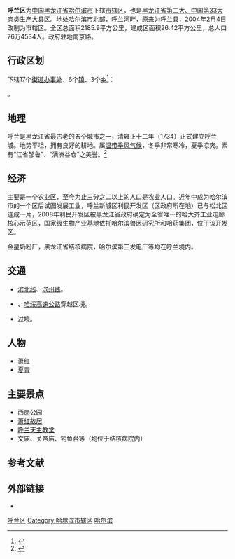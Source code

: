 {{Infobox China County
| county = 呼兰区
| usedname = 
| nameorigin = 
| Photo = 
| Photoname = 
| map =file:ChinaHarbinHulan.png
| map size = 
| Pinyin =  Hūlán Qū
| Belong = [[黑龙江省|黑龙江省]][[哈尔滨市|哈尔滨市]]
| Types = [[市辖区|市辖区]]
| admincode =  230111
| founded = 
| seat = 南京路
| officerTitle = 
| officer = 
| officerTitle2 = 
| officer2 = 
| division = 17
| town = 8
| township = 3
| subdistrict = 6
| dialect = 
| post code = 150500 
| phone code = 451
| coordinate = 
| area_total = 2185.9
| area land = 
| area water = 
| census yr = 
| pop = 76万4534人
| density =  
| GDP = 
| GDP_as_of = 
| GDPPC = 
| carlicense = 黑A
| web = www.hulan.gov.cn
| web_title = 呼兰区政府网
}}
'''呼兰区'''为[[中华人民共和国|中国]][[黑龙江省|黑龙江省]][[哈尔滨市|哈尔滨市]]下辖[[市辖区|市辖区]]，也是[[中国肉类生产百强县列表|黑龙江省第二大、中国第33大肉类生产大县区]]。地处哈尔滨市北部，[[呼兰河|呼兰河]]畔，原来为呼兰县，2004年2月4日改制为市辖区。全区总面积2185.9平方公里，建成区面积26.42平方公里，总人口76万4534人。政府驻地南京路。

== 行政区划 ==
{{PAGENAMEBASE}}下辖17个[[街道办事处|街道办事处]]、6个[[行政建制镇|镇]]、3个[[乡_(中华人民共和国)|乡]]<ref>{{PRC admin/ref sgc|23/01/11}}</ref>：

{{PRC admin/children|23/01/11}}。

== 地理 ==
呼兰是黑龙江省最古老的五个城市之一，清雍正十二年（1734）正式建立呼兰城。地势平坦，拥有良好的耕地。属[[温带季风气候|温带季风气候]]，冬季非常寒冷，夏季凉爽。素有“江省邹鲁”、“满洲谷仓”之美誉。<ref>{{Cite web|title=呼兰区人民政府 魅力呼兰|url=http://www.hulan.gov.cn/col/col14037/index.html|accessdate=2019-09-26|work=www.hulan.gov.cn|archive-date=2019-07-22|archive-url=https://web.archive.org/web/20190722034015/http://www.hulan.gov.cn/col/col14037/index.html|dead-url=no}}</ref>

== 经济 ==
主要是一个农业区，至今为止三分之二以上的人口是农业人口。近年中成为哈尔滨市的一个区后试图发展工业，呼兰新城区利民开发区（区政府所在地）已与松北区连成一片，2008年利民开发区被黑龙江省政府确定为全省唯一的哈大齐工业走廊核心示范区，国家级生物产业基地依托哈尔滨兽医研究所和哈药集团，位于该开发区。

金星奶粉厂，黑龙江省结核病院，哈尔滨第三发电厂等均在呼兰境内。

== 交通 ==
* {{rint|cn|rail}}[[滨北线|滨北线]]、{{rint|cn|rail}}[[滨州线|滨州线]]。
* {{中国高速公路名|G10|[[哈大高速公路|哈大高速公路]]}}、[[哈绥高速公路|哈绥高速公路]]穿越区境。
* {{中国国道名|222}}过境。

== 人物 ==
*[[萧红|萧红]]
*[[夏青|夏青]]

== 主要景点 ==
*[[西岗公园|西岗公园]]
*[[萧红故居|萧红故居]]
*[[呼兰天主教堂|呼兰天主教堂]]
*文庙、关帝庙、钓鱼台等（均位于结核病院内）

== 参考文献 ==
{{Wikisource|国务院关于同意黑龙江省调整哈尔滨市部分行政区划的批复 (2004年)|国务院关于同意黑龙江省调整哈尔滨市部分行政区划的批复}}
{{reflist}}

== 外部链接 ==
* {{Official website|http://www.hulan.gov.cn/|name=哈尔滨市呼兰区人民政府}}

{{哈尔滨市呼兰区行政区划}}
{{哈尔滨市行政区划}}
{{黑龙江行政区划}}

[[Category:呼兰区|]]
[[Category:哈尔滨市辖区|Category:哈尔滨市辖区]]
[[Category:黑龙江市辖区|哈尔滨]]
